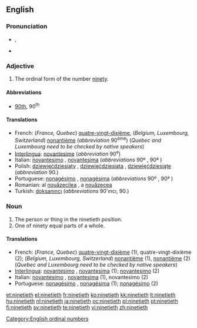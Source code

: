 ==English==

===Pronunciation===
* {{IPA|/ˈnaɪntiəθ/}}, {{SAMPA|/"naInti@T/}}
* {{hyphenation|nine|ti|eth}}

===Adjective===
{{en-adj|-}}

# The ordinal form of the number [[ninety]].

====Abbreviations====
* [[90th]], 90<sup>th</sup>

====Translations====

* French: (''France, Quebec'') [[quatre-vingt-dixième]], (''Belgium, Luxembourg, Switzerland'') [[nonantième]] (''abbreviation'' 90<sup>ème</sup>)  (''Quebec and Luxembourg need to be checked by native speakers'')
* [[Interlingua]]: [[novantesime]] (''abbreviation'' 90<sup>e</sup>)
* Italian: [[novantesimo]] {{m}}, [[novantesima]] {{f}} (''abbreviations'' 90º {{m}}, 90ª {{f}})
* Polish: [[dziewięćdziesiąty]] {{m}}, [[dziewięćdziesiąta]] {{f}}, [[dziewięćdziesiąte]] {{n}} (''abbreviation'' 90.)
* Portuguese: [[nonagésimo]] {{m}}, [[nonagésima]] {{f}} (''abbreviations'' 90º {{m}}, 90ª {{f}})
* Romanian: al [[nouăzecilea]] {{m}}, a [[nouăzecea]] {{f}}
* Turkish: [[doksanıncı]] (''abbreviations'' 90'ıncı, 90.)

===Noun===
{{en-noun}}

# The person or thing in the ninetieth position.
# One of ninety equal parts of a whole.

====Translations====

* French: (''France, Quebec'') [[quatre-vingt-dixième]] {{m|f}} (1), quatre-vingt-dixième {{m}} (2); (''Belgium, Luxembourg, Switzerland'') [[nonantième]] {{m|f}} (1),  [[nonantième]] {{m}} (2)  (''Quebec and Luxembourg need to be checked by native speakers'')
* [[Interlingua]]: [[novantesimo]] {{m}}, [[novantesima]] {{f}} (1); [[novantesimo]] (2)
* Italian: [[novantesimo]] {{m}}, [[novantesima]] {{f}} (1), novantesimo {{m}} (2)
* Portuguese: [[nonagésimo]] {{m}}, [[nonagésima]] {{f}} (1); [[nonagésimo]] {{m}} (2)

[[Category:English ordinal numbers]]

[[et:ninetieth]]
[[el:ninetieth]]
[[fr:ninetieth]]
[[ko:ninetieth]]
[[kk:ninetieth]]
[[lt:ninetieth]]
[[hu:ninetieth]]
[[nl:ninetieth]]
[[ja:ninetieth]]
[[oc:ninetieth]]
[[pl:ninetieth]]
[[pt:ninetieth]]
[[fi:ninetieth]]
[[sv:ninetieth]]
[[te:ninetieth]]
[[vi:ninetieth]]
[[zh:ninetieth]]
